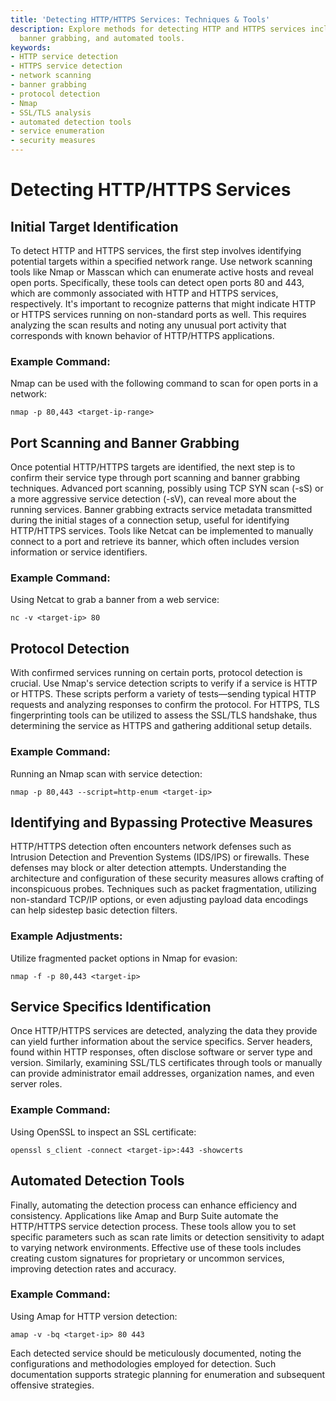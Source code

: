 ```yaml
---
title: 'Detecting HTTP/HTTPS Services: Techniques & Tools'
description: Explore methods for detecting HTTP and HTTPS services including scanning,
  banner grabbing, and automated tools.
keywords:
- HTTP service detection
- HTTPS service detection
- network scanning
- banner grabbing
- protocol detection
- Nmap
- SSL/TLS analysis
- automated detection tools
- service enumeration
- security measures
---
```


# Detecting HTTP/HTTPS Services

## Initial Target Identification

To detect HTTP and HTTPS services, the first step involves identifying potential targets within a specified network range. Use network scanning tools like Nmap or Masscan which can enumerate active hosts and reveal open ports. Specifically, these tools can detect open ports 80 and 443, which are commonly associated with HTTP and HTTPS services, respectively. It's important to recognize patterns that might indicate HTTP or HTTPS services running on non-standard ports as well. This requires analyzing the scan results and noting any unusual port activity that corresponds with known behavior of HTTP/HTTPS applications. 

### Example Command:
Nmap can be used with the following command to scan for open ports in a network:
```
nmap -p 80,443 <target-ip-range>
```

## Port Scanning and Banner Grabbing

Once potential HTTP/HTTPS targets are identified, the next step is to confirm their service type through port scanning and banner grabbing techniques. Advanced port scanning, possibly using TCP SYN scan (-sS) or a more aggressive service detection (-sV), can reveal more about the running services. Banner grabbing extracts service metadata transmitted during the initial stages of a connection setup, useful for identifying HTTP/HTTPS services. Tools like Netcat can be implemented to manually connect to a port and retrieve its banner, which often includes version information or service identifiers.

### Example Command:
Using Netcat to grab a banner from a web service:
```
nc -v <target-ip> 80
```

## Protocol Detection

With confirmed services running on certain ports, protocol detection is crucial. Use Nmap's service detection scripts to verify if a service is HTTP or HTTPS. These scripts perform a variety of tests—sending typical HTTP requests and analyzing responses to confirm the protocol. For HTTPS, TLS fingerprinting tools can be utilized to assess the SSL/TLS handshake, thus determining the service as HTTPS and gathering additional setup details.

### Example Command:
Running an Nmap scan with service detection:
```
nmap -p 80,443 --script=http-enum <target-ip>
```

## Identifying and Bypassing Protective Measures

HTTP/HTTPS detection often encounters network defenses such as Intrusion Detection and Prevention Systems (IDS/IPS) or firewalls. These defenses may block or alter detection attempts. Understanding the architecture and configuration of these security measures allows crafting of inconspicuous probes. Techniques such as packet fragmentation, utilizing non-standard TCP/IP options, or even adjusting payload data encodings can help sidestep basic detection filters.

### Example Adjustments:
Utilize fragmented packet options in Nmap for evasion:
```
nmap -f -p 80,443 <target-ip>
```

## Service Specifics Identification

Once HTTP/HTTPS services are detected, analyzing the data they provide can yield further information about the service specifics. Server headers, found within HTTP responses, often disclose software or server type and version. Similarly, examining SSL/TLS certificates through tools or manually can provide administrator email addresses, organization names, and even server roles.

### Example Command:
Using OpenSSL to inspect an SSL certificate:
```
openssl s_client -connect <target-ip>:443 -showcerts
```

## Automated Detection Tools

Finally, automating the detection process can enhance efficiency and consistency. Applications like Amap and Burp Suite automate the HTTP/HTTPS service detection process. These tools allow you to set specific parameters such as scan rate limits or detection sensitivity to adapt to varying network environments. Effective use of these tools includes creating custom signatures for proprietary or uncommon services, improving detection rates and accuracy.

### Example Command:
Using Amap for HTTP version detection:
```
amap -v -bq <target-ip> 80 443
```

Each detected service should be meticulously documented, noting the configurations and methodologies employed for detection. Such documentation supports strategic planning for enumeration and subsequent offensive strategies.